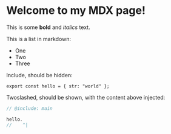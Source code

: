 # Welcome to my MDX page!

This is some **bold** and _italics_ text.

This is a list in markdown:

- One
- Two
- Three

Include, should be hidden:

```twoslash include main
export const hello = { str: "world" };
```

Twoslashed, should be shown, with the content above injected:

```ts twoslash
// @include: main

hello.
//    ^|
```
